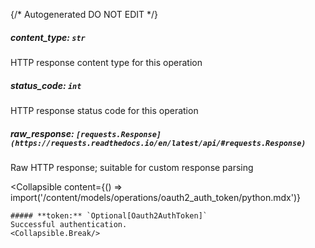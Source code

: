 {/* Autogenerated DO NOT EDIT  */}

##### **content_type:** `str`
HTTP response content type for this operation

##### **status_code:** `int`
HTTP response status code for this operation

##### **raw_response:** `[requests.Response](https://requests.readthedocs.io/en/latest/api/#requests.Response)`
Raw HTTP response; suitable for custom response parsing

<Collapsible
    content={() => import('/content/models/operations/oauth2_auth_token/python.mdx')}
>
    ##### **token:** `Optional[Oauth2AuthToken]`
    Successful authentication.
    <Collapsible.Break/>
</Collapsible>

